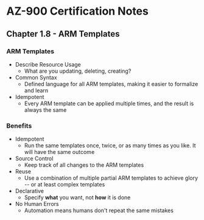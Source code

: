 # AZ-900 Certification Notes
## Chapter 1.8 - ARM Templates

### ARM Templates
* Describe Resource Usage
	* What are you updating, deleting, creating?
* Common Syntax
	* Defined language for all ARM templates, making it easier to formalize and learn
* Idempotent
	* Every ARM template can be applied multiple times, and the result is always the same
### Benefits
* Idempotent
	* Run the same templates once, twice, or as many times as you like. It will have the same outcome
* Source Control
	* Keep track of all changes to the ARM templates
* Reuse
	* Use a combination of multiple partial ARM templates to achieve glory -- or at least complex templates
* Declarative
	* Specify **what** you want, not **how** it is done
* No Human Errors
	* Automation means humans don't repeat the same mistakes